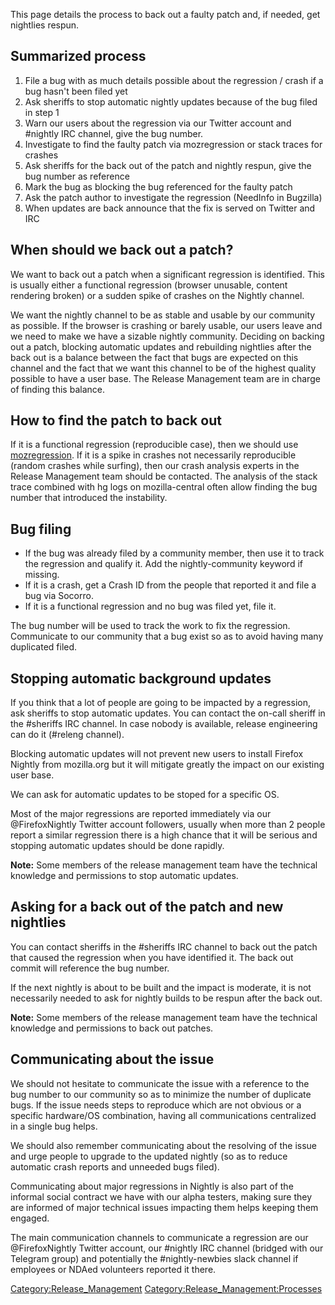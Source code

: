 <p style="font-size: larger; font-weight:bold;">This page details the process to back out a faulty patch and, if needed, get nightlies respun.</p>


== Summarized process ==

# File a bug with as much details possible about the regression / crash if a bug hasn't been filed yet
# Ask sheriffs to stop automatic nightly updates because of the bug filed in step 1
# Warn our users about the regression via our Twitter account and #nightly IRC channel, give the bug number.
# Investigate to find the faulty patch via mozregression or stack traces for crashes
# Ask sheriffs for the back out of the patch and nightly respun, give the bug number as reference
# Mark the bug as blocking the bug referenced for the faulty patch
# Ask the patch author to investigate the regression (NeedInfo in Bugzilla)
# When updates are back announce that the fix is served on Twitter and IRC

== When should we back out a patch? ==

We want to back out a patch when a significant regression is identified. This is usually either a functional regression (browser unusable, content rendering broken) or a sudden spike of crashes on the Nightly channel.

We want the nightly channel to be as stable and usable by our community as possible. If the browser is crashing or barely usable, our users leave and we need to make we have a sizable nightly community. Deciding on backing out a patch, blocking automatic updates and rebuilding nightlies after the back out is a balance between the fact that bugs are expected on this channel and the fact that we want this channel to be of the highest quality possible to have a user base. The Release Management team are in charge of finding this balance.

== How to find the patch to back out ==

If it is a functional regression (reproducible case), then we should use [https://mozilla.github.io/mozregression/quickstart.html mozregression]. If it is a spike in crashes not necessarily reproducible (random crashes while surfing), then our crash analysis experts in the Release Management team should be contacted. The analysis of the stack trace combined with hg logs on mozilla-central often allow finding the bug number that introduced the instability.

== Bug filing ==

* If the bug was already filed by a community member, then use it to track the regression and qualify it. Add the nightly-community keyword if missing.
* If it is a crash, get a Crash ID from the people that reported it and file a bug via Socorro.
* If it is a functional regression and no bug was filed yet, file it.

The bug number will be used to track the work to fix the regression. Communicate to our community that a bug exist so as to avoid having many duplicated filed.

== Stopping automatic background updates ==

If you think that a lot of people are going to be impacted by a regression, ask sheriffs to stop automatic updates. You can contact the on-call sheriff in the #sheriffs IRC channel. In case nobody is available, release engineering can do it (#releng channel).

Blocking automatic updates will not prevent new users to install Firefox Nightly from mozilla.org but it will mitigate greatly the impact on our existing user base.

We can ask for automatic updates to be stoped for a specific OS.

Most of the major regressions are reported immediately via our @FirefoxNightly Twitter account followers, usually when more than 2 people report a similar regression there is a high chance that it will be serious and stopping automatic updates should be done rapidly.

'''Note:''' Some members of the release management team have the technical knowledge and permissions to stop automatic updates.

== Asking for a back out of the patch  and new nightlies ==

You can contact sheriffs in the #sheriffs IRC channel to back out the patch that caused the regression when you have identified it. The back out commit will reference the bug number.

If the next nightly is about to be built and the impact is moderate, it is not necessarily needed to ask for nightly builds to be respun after the back out.

'''Note:''' Some members of the release management team have the technical knowledge and permissions to back out patches.

== Communicating about the issue ==

We should not hesitate to communicate the issue with a reference to the bug number to our community so as to minimize the number of duplicate bugs. If the issue needs steps to reproduce which are not obvious or a specific hardware/OS combination, having all communications centralized in a single bug helps.

We should also remember communicating about the resolving of the issue and urge people to upgrade to the updated nightly (so as to reduce automatic crash reports and unneeded bugs filed).

Communicating about major regressions in Nightly is also part of the informal social contract we have with our alpha testers, making sure they are informed of major technical issues impacting them helps keeping them engaged.

The main communication channels to communicate a regression are our @FirefoxNightly Twitter account, our #nightly IRC channel (bridged with our Telegram group) and potentially the #nightly-newbies slack channel if employees or NDAed volunteers reported it there.

[[Category:Release_Management]]
[[Category:Release_Management:Processes]]
